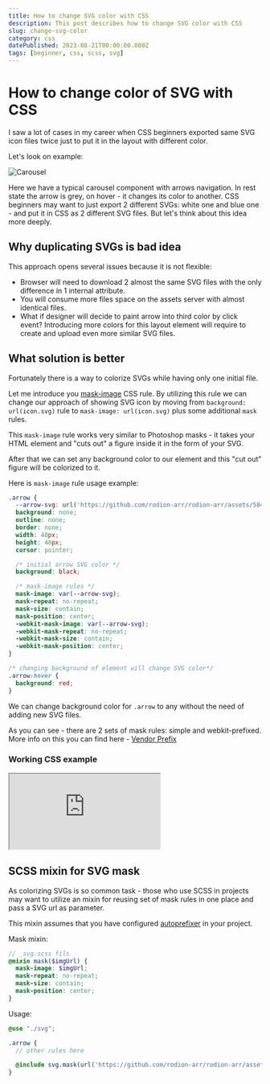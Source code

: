 ```yaml
---
title: How to change SVG color with CSS
description: This post describes how to change SVG color with CSS
slug: change-svg-color
category: css
datePublished: 2023-08-21T00:00:00.000Z
tags: [beginner, css, scss, svg]
---
```


# How to change color of SVG with CSS

I saw a lot of cases in my career when CSS beginners exported same SVG icon files twice just to put it in the layout with different color.

Let's look on example:

![Carousel](https://github.com/rodion-arr/rodion-arr/assets/5843270/a7342539-e35c-47a0-8243-f731f0e07df9 "Carousel example")

Here we have a typical carousel component with arrows navigation. In rest state the arrow is grey, on hover - it changes its color to another. CSS beginners may want to just export 2 different SVGs: white one and blue one - and put it in CSS as 2 different SVG files. But let's think about this idea more deeply.

## Why duplicating SVGs is bad idea

This approach opens several issues because it is not flexible:

- Browser will need to download 2 almost the same SVG files with the only difference in 1 internal attribute.
- You will consume more files space on the assets server with almost identical files.
- What if designer will decide to paint arrow into third color by click event? Introducing more colors for this layout element will require to create and upload even more similar SVG files.

## What solution is better

Fortunately there is a way to colorize SVGs while having only one initial file.

Let me introduce you <a href="https://developer.mozilla.org/en-US/docs/Web/CSS/mask-image" target="_blank">mask-image</a> CSS rule. By utilizing this rule we can change our approach of showing SVG icon by moving from `background: url(icon.svg)` rule to `mask-image: url(icon.svg)` plus some additional `mask` rules.

This `mask-image` rule works very similar to Photoshop masks - it takes your HTML element and "cuts out" a figure inside it in the form of your SVG.

After that we can set any background color to our element and this "cut out" figure will be colorized to it.

Here is `mask-image` rule usage example:

```css
.arrow {
  --arrow-svg: url('https://github.com/rodion-arr/rodion-arr/assets/5843270/0423a92c-1fe1-4dc5-a02e-cccdec646b00');
  background: none;
  outline: none;
  border: none;
  width: 40px;
  height: 40px;
  cursor: pointer;

  /* initial arrow SVG color */
  background: black;

  /* mask-image rules */
  mask-image: var(--arrow-svg);
  mask-repeat: no-repeat;
  mask-size: contain;
  mask-position: center;
  -webkit-mask-image: var(--arrow-svg);
  -webkit-mask-repeat: no-repeat;
  -webkit-mask-size: contain;
  -webkit-mask-position: center;
}

/* changing background of element will change SVG color*/
.arrow:hover {
  background: red;
}
```

We can change background color for `.arrow` to any without the need of adding new SVG files.

As you can see - there are 2 sets of mask rules: simple and webkit-prefixed. More info on this you can find here - <a href="https://developer.mozilla.org/en-US/docs/Glossary/Vendor_Prefix" target="_blank">Vendor Prefix</a>

### Working CSS example

<iframe src="https://stackblitz.com/edit/web-platform-rtswwh?embed=1&&file=index.html" style={{width: '100%', height: '500px'}}></iframe>

## SCSS mixin for SVG mask

As colorizing SVGs is so common task - those who use SCSS in projects may want to utilize an mixin for reusing set of mask rules in one place and pass a SVG url as parameter.

This mixin assumes that you have configured  <a href="https://www.npmjs.com/package/autoprefixer" target="_blank">autoprefixer</a> in your project.

Mask mixin:

```scss
// _svg.scss fils
@mixin mask($imgUrl) {
  mask-image: $imgUrl;
  mask-repeat: no-repeat;
  mask-size: contain;
  mask-position: center;
}
```

Usage:
```scss
@use "./svg";

.arrow {
  // other rules here

  @include svg.mask(url('https://github.com/rodion-arr/rodion-arr/assets/5843270/0423a92c-1fe1-4dc5-a02e-cccdec646b00'));
}
```
